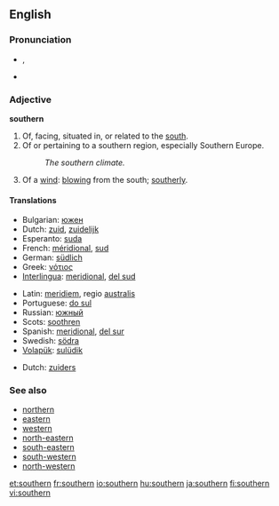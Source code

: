 ==English==

===Pronunciation===
* {{IPA|/ˈsʌðə(r)n/}}, {{SAMPA|/"sVD@(r)n/}}
*{{audio|en-us-southern.ogg|Audio (US)}}

===Adjective===
'''southern'''

# Of, facing, situated in, or related to the [[south]].
# Of or pertaining to a southern region, especially Southern Europe.
#: ''The southern climate.''
# Of a [[wind]]: [[blow]]ing from the south; [[southerly]].

====Translations====
{{trans-top|of the south}}
*Bulgarian: [[южен]] {{m}}
*Dutch: [[zuid]], [[zuidelijk]]
*Esperanto: [[suda]]
*French: [[méridional]], [[sud]]
*German: [[südlich]]
*Greek: [[νότιος]]
*[[Interlingua]]: [[meridional]], [[del sud]]
{{trans-mid}}
*Latin: [[meridiem]], regio [[australis]]
*Portuguese: [[do sul]]
*Russian: [[южный]]
*Scots: [[soothren]]
*Spanish: [[meridional]], [[del sur]]
*Swedish: [[södra]]
*[[Volapük]]: [[sulüdik]]
{{trans-bottom}}

{{trans-top|of or pertaining to a southern region}}
*Dutch: [[zuiders]]
{{trans-mid}}
{{trans-bottom}}

===See also===
*[[northern]]
*[[eastern]]
*[[western]]
*[[north-eastern]]
*[[south-eastern]]
*[[south-western]]
*[[north-western]]

[[et:southern]]
[[fr:southern]]
[[io:southern]]
[[hu:southern]]
[[ja:southern]]
[[fi:southern]]
[[vi:southern]]